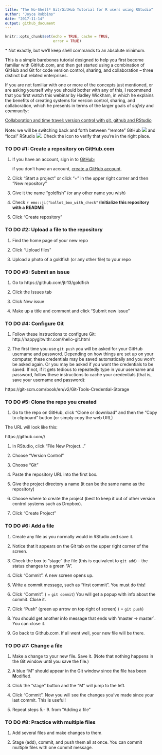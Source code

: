 ```yaml
---
title: "The No-Shell* Git/GitHub Tutorial for R users using RStudio"
author: "Joyce Robbins"
date: "2017-11-14"
output: github_document
---
```


```r
knitr::opts_chunk$set(echo = TRUE, cache = TRUE,
                      error = TRUE)
```

\* Not exactly, but we'll keep shell commands to an absolute minimum.

This is a simple barebones tutorial designed to help you first become familiar with GitHub.com, and then get started using a combination of GitHub and Git for code version control, sharing, and collaboration -- three distinct but related enterprises.

If you are not familiar with one or more of the concepts just mentioned, or are asking yourself why you should bother with any of this, I recommend that you first watch this webinar by Hadley Wickham, in which he explains the benefits of creating systems for version control, sharing, and collaboration, which he presents in terms of the larger goals of *safety* and *community*:

[Collaboration and time travel: version control with git, github and RStudio](https://www.rstudio.com/resources/webinars/collaboration-and-time-travel-version-control-with-git-github-and-rstudio/)

Note: we will be switching back and forth between "remote" GitHub ![](github.png) and "local" RStudio ![](rstudio.png).  Check the icon to verify that you're in the right place.


### TO DO #1: Create a repository on GitHub.com  

1. If you have an account, sign in to [GitHub](https://github.com/login); 

    if you don't have an account, [create a GitHub account](https://github.com/join?source=login).

1. Click "Start a project" or click "+" in the upper right corner and then "New repository"

1. Give it the name "goldfish" (or any other name you wish)

1. Check `r emo::ji("ballot_box_with_check")`**Initialize this repository with a README**

1. Click "Create repository"

### TO DO #2: Upload a file to the repository

1. Find the home page of your new repo

1. Click "Upload files"

1. Upload a photo of a goldfish (or any other file) to your repo

### TO DO #3: Submit an issue

1. Go to https://github.com/jtr13/goldfish

1. Click the Issues tab

1. Click New issue

1. Make up a title and comment and click "Submit new issue" 

### TO DO #4: Configure Git

1. Follow these instructions to configure Git:  http://happygitwithr.com/hello-git.html

1. The first time you use `git push` you will be asked for your GitHub username and password. Depending on how things are set up on your computer, these credentials may be saved automatically and you won't be asked again. Or you may be asked if you want the credentials to be saved. If not, if it gets tedious to repeatedly type in your username and password, follow these instructions to cache your credentials (that is, save your username and password): 

https://git-scm.com/book/en/v2/Git-Tools-Credential-Storage


### TO DO #5: Clone the repo you created

1. Go to the repo on GitHub, click "Clone or download" and then the "Copy to clipboard" button (or simply copy the web URL)

The URL will look like this:

https://github.com/<your-Github-account-name>/<your-repository-name>

1. In RStudio, click "File New Project..."

1. Choose "Version Control"

1. Choose "Git"

1. Paste the repository URL into the first box.

1. Give the project directory a name (it can be the same name as the repository)

1. Choose where to create the project (best to keep it out of other version control systems such as Dropbox). 

1. Click "Create Project"

### TO DO #6: Add a file

1. Create any file as you normally would in RStudio and save it.

1. Notice that it appears on the Git tab on the upper right corner of the screen.

1. Check the box to "stage" the file (this is equivalent to `git add`) -- the status changes to a green "A".

1. Click "Commit". A new screen opens up.

1. Write a commit message, such as "first commit". You must do this!

1. Click "Commit". ( = `git commit`) You will get a popup with info about the commit.  Close it.

1. Click "Push" (green up arrow on top right of screen) ( = `git push`)

1. You should get another info message that ends with 'master -> master`. You can close it.

1. Go back to Github.com.  If all went well, your new file will be there.

### TO DO #7: Change a file

1. Make a change to your new file. Save it. (Note that nothing happens in the Git window until you save the file.)

1. A blue "M" should appear in the Git window since the file has been **M**odified.

1. Click the "stage" button and the "M" will jump to the left.

1. Click "Commit".  Now you will see the changes you've made since your last commit. This is useful!

1. Repeat steps 5.- 9. from "Adding a file"

### TO DO #8: Practice with multiple files

1. Add several files and make changes to them.

1. Stage (add), commit, and push them all at once.  You can commit multiple files with one commit message.

